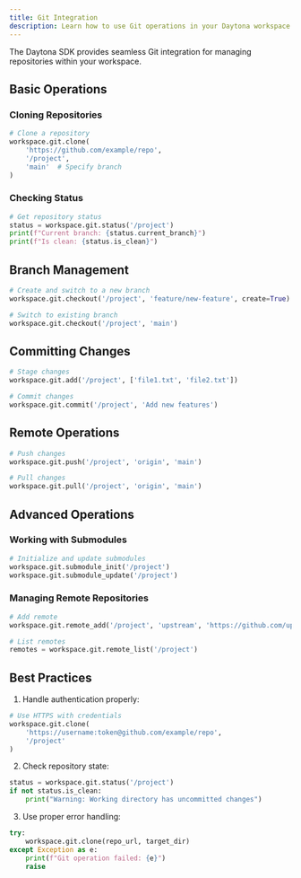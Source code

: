 ```yaml
---
title: Git Integration
description: Learn how to use Git operations in your Daytona workspace.
---
```


The Daytona SDK provides seamless Git integration for managing repositories within your workspace.

## Basic Operations

### Cloning Repositories

```python
# Clone a repository
workspace.git.clone(
    'https://github.com/example/repo',
    '/project',
    'main'  # Specify branch
)
```

### Checking Status

```python
# Get repository status
status = workspace.git.status('/project')
print(f"Current branch: {status.current_branch}")
print(f"Is clean: {status.is_clean}")
```

## Branch Management

```python
# Create and switch to a new branch
workspace.git.checkout('/project', 'feature/new-feature', create=True)

# Switch to existing branch
workspace.git.checkout('/project', 'main')
```

## Committing Changes

```python
# Stage changes
workspace.git.add('/project', ['file1.txt', 'file2.txt'])

# Commit changes
workspace.git.commit('/project', 'Add new features')
```

## Remote Operations

```python
# Push changes
workspace.git.push('/project', 'origin', 'main')

# Pull changes
workspace.git.pull('/project', 'origin', 'main')
```

## Advanced Operations

### Working with Submodules

```python
# Initialize and update submodules
workspace.git.submodule_init('/project')
workspace.git.submodule_update('/project')
```

### Managing Remote Repositories

```python
# Add remote
workspace.git.remote_add('/project', 'upstream', 'https://github.com/upstream/repo')

# List remotes
remotes = workspace.git.remote_list('/project')
```

## Best Practices

1. Handle authentication properly:

```python
# Use HTTPS with credentials
workspace.git.clone(
    'https://username:token@github.com/example/repo',
    '/project'
)
```

2. Check repository state:

```python
status = workspace.git.status('/project')
if not status.is_clean:
    print("Warning: Working directory has uncommitted changes")
```

3. Use proper error handling:

```python
try:
    workspace.git.clone(repo_url, target_dir)
except Exception as e:
    print(f"Git operation failed: {e}")
    raise
```

